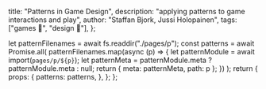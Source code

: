 
  title: "Patterns in Game Design",
  description: "applying patterns to game interactions and play",
  author: "Staffan Bjork, Jussi Holopainen",
  tags: ["games 🎲", "design 📐"],
};

<PLHead title={meta.title} description={meta.description} />

<PLNav patterns={props.patterns} currentTitle={meta.title} />

<PLMeta
  title={meta.title}
  description={meta.description}
  author={meta.author}
  tags={meta.tags}
/>

<PLLinks>
  <PLLink
    title="Patterns in Game Design (Goodreads)"
    url="https://www.goodreads.com/en/book/show/892433"
  />
  <PLLink
    title="Patterns in Game Design - online"
    url="https://tecfa.unige.ch/tecfa/maltt/VIP/Ressources/Articles/Game%20Design%20Patterns/"
  />
</PLLinks>

  let patternFilenames = await fs.readdir("./pages/p");
  const patterns = await Promise.all(
    patternFilenames.map(async (p) => {
      let patternModule = await import(`pages/p/${p}`);
      let patternMeta = patternModule.meta ? patternModule.meta : null;
      return { meta: patternMeta, path: p };
    })
  );
  return {
    props: {
      patterns: patterns,
    },
  };
};
